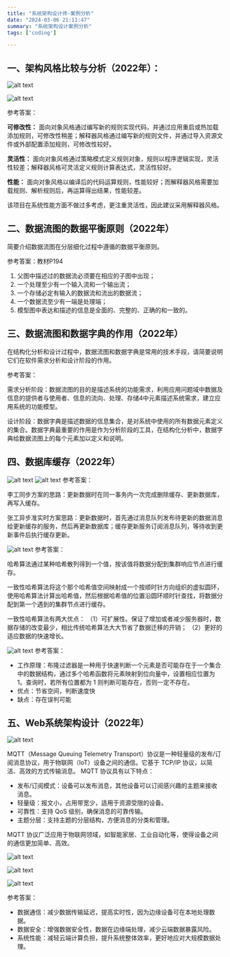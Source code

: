 ```yaml
---
title: "系统架构设计师-案例分析"
date: "2024-03-06 21:11:47"
summary: "系统架构设计案例分析"
tags: ['coding']

---
```


## 一、架构风格比较与分析（2022年）：

![alt text](/images/q1.png)

![alt text](/images/q2.png)

参考答案：

**可修改性：**
面向对象风格通过编写新的规则实现代码，并通过应用重启或热加载添加规则，可修改性稍差；解释器风格通过编写新的规则文件，并通过导入资源文件或外部配置添加规则，可修改性较好。

**灵活性：**
面向对象风格通过策略模式定义规则对象，规则以程序逻辑实现，灵活性较差；解释器风格可灵活定义规则计算表达式，灵活性较好。

**性能：**
面向对象风格以编译后的代码运算规则，性能较好；而解释器风格需要加载规则、解析规则后，再运算得出结果，性能较差。

该项目在系统性能方面不做过多考虑，更注重灵活性，因此建议采用解释器风格。

## 二、数据流图的数据平衡原则（2022年）

简要介绍数据流图在分层细化过程中遵循的数据平衡原则。

参考答案：教材P194

1. 父图中描述过的数据流必须要在相应的子图中出现；
2. 一个处理至少有一个输入流和一个输出流；
3. 一个存储必定有输入的数据流和流出的数据流；
4. 一个数据流至少有一端是处理端；
5. 模型图中表达和描述的信息是全面的、完整的、正确的和一致的。

## 三、数据流图和数据字典的作用（2022年）

在结构化分析和设计过程中，数据流图和数据字典是常用的技术手段，请简要说明它们在软件需求分析和设计阶段的作用。

参考答案：

需求分析阶段：数据流图的目的是描述系统的功能需求，利用应用问题域中数据及信息的提供者与使用者、信息的流向、处理、存储4中元素描述系统需求，建立应用系统的功能模型。

设计阶段：数据字典是描述数据的信息集合，是对系统中使用的所有数据元素定义的集合。数据字典最重要的作用是作为分析阶段的工具，在结构化分析中，数据字典给数据流图上的每个元素加以定义和说明。

## 四、数据库缓存（2022年）

![alt text](/images/q3.png)
![alt text](/images/q3-1.png)
参考答案：

李工同步方案的思路：更新数据时在同一事务内一次完成删除缓存、更新数据库，再写入缓存。

张工异步准实时方案思路：更新数据时，首先通过消息队列发布待更新的数据消息给更新缓存的服务，然后再更新数据库；缓存更新服务订阅消息队列，等待收到更新事件后执行缓存更新。

![alt text](/images/q3-2.png)
参考答案：

哈希算法通过某种哈希散列得到一个值，按该值将数据分配到集群响应节点进行缓存。

一致性哈希算法将这个那个哈希值空间映射成一个按顺时针方向组织的虚拟圆环，使用哈希算法计算出哈希值，然后根据哈希值的位置沿圆环顺时针查找，将数据分配到第一个遇到的集群节点进行缓存。

一致性哈希算法有两大优点：
（1）可扩展性。保证了增加或者减少服务器时，数据存储的改变最少，相比传统哈希算法大大节省了数据迁移的开销；
（2）更好的适应数据的快速增长。

![alt text](/images/q3-3.png)
参考答案：

- 工作原理：布隆过滤器是一种用于快速判断一个元素是否可能存在于一个集合中的数据结构，通过多个哈希函数将元素映射到位向量中，设置相应位置为 1。查询时，若所有位置都为 1 则判断可能存在，否则一定不存在。
- 优点：节省空间，判断速度快
- 缺点：存在误判可能

## 五、Web系统架构设计（2022年）

![alt text](/images/q5.png)

MQTT（Message Queuing Telemetry Transport）协议是一种轻量级的发布/订阅消息协议，用于物联网（IoT）设备之间的通信。它基于 TCP/IP 协议，以简洁、高效的方式传输消息。
MQTT 协议具有以下特点：
- 发布/订阅模式：设备可以发布消息，其他设备可以订阅感兴趣的主题来接收消息。
- 轻量级：报文小，占用带宽少，适用于资源受限的设备。
- 可靠性：支持 QoS 级别，确保消息的可靠传输。
- 主题分层：支持主题的分层结构，方便消息的分类和管理。

MQTT 协议广泛应用于物联网领域，如智能家居、工业自动化等，使得设备之间的通信更加简单、高效。

![alt text](/images/q5-2.png)

![alt text](/images/q5-2-1.png)


![alt text](/images/q5-3.png)

参考答案：

- 数据通信：减少数据传输延迟，提高实时性，因为边缘设备可在本地处理数据。
- 数据安全：增强数据安全性，数据在边缘端处理，减少云端数据暴露风险。
- 系统性能：减轻云端计算负担，提升系统整体效率，更好地应对大规模数据处理。